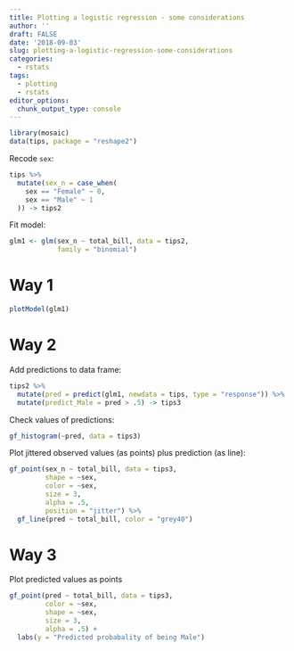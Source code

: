 ```yaml
---
title: Plotting a logistic regression - some considerations
author: ''
draft: FALSE
date: '2018-09-03'
slug: plotting-a-logistic-regression-some-considerations
categories:
  - rstats
tags:
  - plotting
  - rstats
editor_options: 
  chunk_output_type: console
---
```



```r
library(mosaic)
data(tips, package = "reshape2")
```


Recode `sex`:

```r
tips %>% 
  mutate(sex_n = case_when(
    sex == "Female" ~ 0,
    sex == "Male" ~ 1
  )) -> tips2

```


Fit model:

```r
glm1 <- glm(sex_n ~ total_bill, data = tips2,
            family = "binomial")
```


# Way 1

```r
plotModel(glm1)
```


# Way 2

Add predictions to data frame:
```r
tips2 %>% 
  mutate(pred = predict(glm1, newdata = tips, type = "response")) %>% 
  mutate(predict_Male = pred > .5) -> tips3
```


Check values of predictions:


```r
gf_histogram(~pred, data = tips3)
```


Plot jittered observed values (as points) plus prediction (as line):

```r

gf_point(sex_n ~ total_bill, data = tips3,
         shape = ~sex,
         color = ~sex,
         size = 3,
         alpha = .5,
         position = "jitter") %>% 
  gf_line(pred ~ total_bill, color = "grey40")
```



# Way 3

Plot predicted values as points

```r
gf_point(pred ~ total_bill, data = tips3,
         color = ~sex,
         shape = ~sex,
         size = 3,
         alpha = .5) +
  labs(y = "Predicted probabality of being Male")
```

